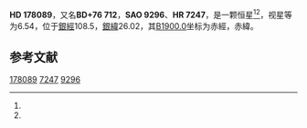 {{Starbox begin
| name = HD 178089
}}
{{Starbox observe
| epoch = [[J2000.0|J2000.0]]
| constell = {{星座名待查}}<ref name=SIMBAD>{{cite web
 | url=http://simbad.u-strasbg.fr/simbad/sim-id?Ident=HR+7247
 | title=Pulsating variable Star
 | publisher=Centre de Données astronomiques de Strasbourg
 | work=SIMBAD
 | accessdate=2012-07-13
 | archive-date=2016-03-18
 | archive-url=https://web.archive.org/web/20160318235546/http://simbad.u-strasbg.fr/simbad/sim-id?Ident=HR+7247
 | dead-url=no
 }}</ref><ref name=DATA>{{cite web
 | url=http://vizier.u-strasbg.fr/viz-bin/VizieR-5?-out.add=.&-source=5050&-corr=PK=HR&-out.max=9999&HR=7247
 | title=VizieR Detailed Page
 | accessdate=2012-07-13
 | archive-date=2016-03-04
 | archive-url=https://web.archive.org/web/20160304203843/http://vizier.u-strasbg.fr/viz-bin/VizieR-5?-out.add=.&-source=5050&-corr=PK=HR&-out.max=9999&HR=7247
 | dead-url=no
 }}</ref>
| 星官 = 
| ra = {{RA|18|57|57.2}}<ref name=SIMBAD /><ref name=DATA />
| dec = {{DEC|+77|3|3}}<ref name=SIMBAD /><ref name=DATA />
| appmag_v = 6.54<ref name=SIMBAD /><ref name=DATA />
}}
{{Starbox character
| class = F2V<ref name=SIMBAD /><ref name=DATA />
| b-v = 0.38<ref name=SIMBAD /><ref name=DATA />
| u-b = -0.06<ref name=SIMBAD /><ref name=DATA />
| r-i = <ref name=SIMBAD /><ref name=DATA />
| variable = 
}}
{{Starbox astrometry
| radial_v = -0.06
| prop_mo_ra = -27
| parallax = 
| p_error = 
}}
{{Starbox catalog
| names =BD+76 712，[[SAO星表|SAO]] 9296，[[HD星表|HD]] 178089，[[HR星表|HR]] 7247}}
{{Starbox reference |Simbad=HR+7247}}
{{Starbox end}}

'''HD 178089'''，又名'''BD+76 712'''，'''SAO 9296'''、'''HR 7247'''，是一颗恒星<ref name=SIMBAD /><ref name=DATA />，视星等为6.54，位于[[銀道座標系|銀經]]108.5，[[銀道座標系|銀緯]]26.02，其[[B1900.0|B1900.0]]坐标为赤經{{RA|19|2|9.1}}，赤緯{{DEC|+76|26.02|30}}。

== 参考文献 ==
{{reflist}}

{{star-stub}}

[[Category:HD和HDE天體|178089]]
[[Category:HR天體|7247]]
[[Category:SAO天體|9296]]
